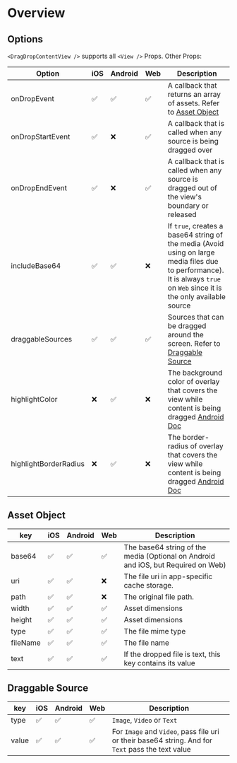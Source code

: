 # Overview

## Options

`<DragDropContentView />` supports all `<View />` Props. Other Props:

| Option                | iOS | Android | Web | Description                                                                                                                                                                                                                      |
| --------------------- | --- | ------- | --- | -------------------------------------------------------------------------------------------------------------------------------------------------------------------------------------------------------------------------------- |
| onDropEvent           | ✅  | ✅      | ✅  | A callback that returns an array of assets. Refer to [Asset Object](#asset-object)                                                                                                                                               |
| onDropStartEvent      | ✅  | ❌      | ✅  | A callback that is called when any source is being dragged over                                                                                                                                                                   |
| onDropEndEvent        | ✅  | ❌      | ✅  | A callback that is called when any source is dragged out of the view's boundary or released                                                                                                                                       |
| includeBase64         | ✅  | ✅      | ❌  | If `true`, creates a base64 string of the media (Avoid using on large media files due to performance). It is always `true` on `Web` since it is the only available source                                                                                                                            |
| draggableSources      | ✅  | ✅      | ✅  | Sources that can be dragged around the screen. Refer to [Draggable Source](#draggable-source)                                                                                                                                     |
| highlightColor        | ❌  | ✅      | ❌  | The background color of overlay that covers the view while content is being dragged [Android Doc](<https://developer.android.com/reference/kotlin/androidx/draganddrop/DropHelper.Options.Builder#setHighlightColor(int)>)       |
| highlightBorderRadius | ❌  | ✅      | ❌  | The border-radius of overlay that covers the view while content is being dragged [Android Doc](<https://developer.android.com/reference/kotlin/androidx/draganddrop/DropHelper.Options.Builder#setHighlightCornerRadiusPx(int)>) |

## Asset Object

| key      | iOS | Android | Web | Description                                 |
| -------- | --- | ------- | --- | ------------------------------------------- |
| base64   | ✅  | ✅      | ✅  | The base64 string of the media (Optional on Android and iOS, but Required on Web)   |
| uri      | ✅  | ✅      | ❌  | The file uri in app-specific cache storage.   |
| path     | ✅  | ✅      | ❌  | The original file path.                      |
| width    | ✅  | ✅      | ✅  | Asset dimensions                            |
| height   | ✅  | ✅      | ✅  | Asset dimensions                            |
| type     | ✅  | ✅      | ✅  | The file mime type                           |
| fileName  | ✅  | ✅      | ✅  | The file name                                |
| text     | ✅  | ✅      | ✅  | If the dropped file is text, this key contains its value   |

## Draggable Source

| key      | iOS | Android | Web | Description                                 |
| -------- | --- | ------- | --- | ------------------------------------------- |
| type     | ✅  | ✅      | ✅  | `Image`, `Video` or `Text`   |
| value    | ✅  | ✅      | ✅  | For `Image` and `Video`, pass file uri or their base64 string. And for `Text` pass the text value    |
